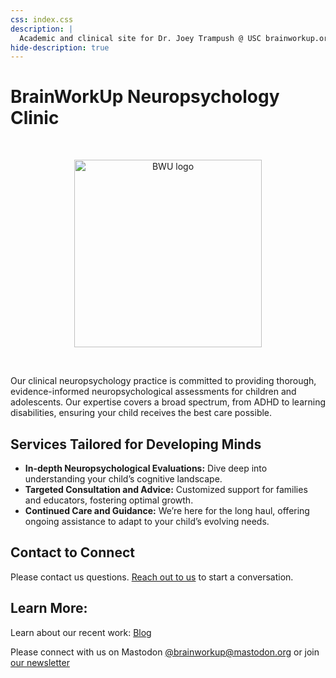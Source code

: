 ```yaml
---
css: index.css
description: | 
  Academic and clinical site for Dr. Joey Trampush @ USC brainworkup.org.
hide-description: true
---
```


# BrainWorkUp Neuropsychology Clinic

<br>

<center><a><img src="images/card.png" alt="BWU logo" width="300px"/></a></center>

<br>

Our clinical neuropsychology practice is committed to providing thorough,
evidence-informed neuropsychological assessments for children and adolescents.
Our expertise covers a broad spectrum, from ADHD to learning disabilities,
ensuring your child receives the best care possible.

## Services Tailored for Developing Minds

- **In-depth Neuropsychological Evaluations:** Dive deep into understanding your child's cognitive landscape.
- **Targeted Consultation and Advice:** Customized support for families and educators, fostering optimal growth.
- **Continued Care and Guidance:** We're here for the long haul, offering ongoing assistance to adapt to your child's evolving needs.

## Contact to Connect

Please contact us questions. [Reach out to us](docs/contact/index.qmd) to start a conversation.

## Learn More:

Learn about our recent work: [Blog](docs/blog/index.qmd)

Please connect with us on Mastodon [\@brainworkup\@mastodon.org](https://mastodon.org/@brainworkup) or join [our newsletter](https://docs.google.com/forms/d/e/1FAIpQLSdgVXRp3V-w94GPWkR31RUfyBl37EphdQSlCOcnyeNlf8OLWw/viewform)

<!-- ![](images/logo_bwu.png){.preview-image fig-align="center" width="100px"} -->
